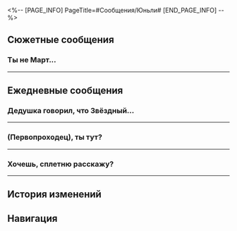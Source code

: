 <%-- [PAGE_INFO]
PageTitle=#Сообщения/Юньли#
[END_PAGE_INFO] --%>
{{Сообщение Инфобокс
|id          = 1221
|Изображение = Персонаж Юньли Иконка.png
|Тип         = Персонаж
|Отправитель = Юньли
|ПодписьСоо  = (´・ω・`) Сразимся?
|Фракция     = Чжумин Сяньчжоу
}}

==Сюжетные сообщения==
===Ты не {{MC|ж=видела|м=видел}} Март...===
{{Сообщения
|условие_получения = 
|текст =
:'''Юньли:''' Ты не {{MC|ж=видела|м=видел}} Март 7? Она не пришла на тренировку.
:{Выбор} А ты ей не писала?
::'''(Первопроходец):''' Ты писала ей? Я её тоже не {{MC|ж=видела|м=видел}}.
::'''Юньли:''' Она не отвечает на сообщения.
:{Выбор} Я как раз {{MC|ж=собиралась|м=собирался}} её найти...
::'''(Первопроходец):''' Я как раз {{MC|ж=собиралась|м=собирался}} её поискать. Я тоже её не {{MC|ж=видела|м=видел}}.
::'''Юньли:''' А, вот как.
:{Выбор} Кто такая Март 7?
::'''(Первопроходец):''' Март 7? Впервые слышу.
::'''Юньли:''' Помогаешь ей прогуливать? Крепкая у вас дружба. Может, потренируешься вместо неё?
::'''Юньли:''' [[Файл:Стикер ГПП 16 Юньли 04.png|80px|&lbrack;Изображение&rbrack;]]
::'''(Первопроходец):''' Я пас! Я её не {{MC|ж=видела|м=видел}}.
::'''(Первопроходец):''' [[Файл:Стикер ГПП 07 Пом-Пом 02.png|80px|&lbrack;Изображение&rbrack;]]
:'''Юньли:''' Когда не выходит найти Март 7, нужно обратиться к её опекуну.
:'''Юньли:''' То есть к тебе.
:{Выбор} Я не опекун.
::'''(Первопроходец):''' Во-первых, я ей не опекун.
::'''(Первопроходец):''' Поищи господина Янга или госпожу Химеко. Если не поможет, то обратись к Дань Хэну.
::'''Юньли:''' Слишком много имён, я не запомню.
:{Выбор} Нет смысла обращаться к взрослым.
::'''(Первопроходец):''' Когда ребёнок отлынивает, обращаться к родителям нет смысла.
::'''(Первопроходец):''' Да и когда это Март меня вообще слушала.
::'''Юньли:''' И правда. Дедушка обычно прогоняет тех, кто приходит жаловаться...
:'''Юньли:''' Эх, мне было поручено обучить её фехтованию.
:'''Юньли:''' Она может прогуливать, но я-то не могу.
:'''Юньли:''' Придётся нам поговорить о поведении твоего ребёнка, (Первопроходец).
:'''Юньли:''' Давай встретимся в Переулке ауруматонов.
:'''Юньли:''' Я подожду.
}}
----

==Ежедневные сообщения==
===Дедушка говорил, что Звёздный...===
{{Сообщения|текст =
:'''Юньли:''' Дедушка говорил, что Звёздный экспресс везде побывал.
:'''Юньли:''' А кто-нибудь странный попадался?
:'''Юньли:''' Если кто-то выглядит странно, то есть вероятность, что у него проклятый меч.
:{Выбор} Я {{MC|ж=странная|м=странный}}.
::'''(Первопроходец):''' Я {{MC|ж=странная|м=странный}}, чего ты хочешь?
::'''Юньли:''' ?
::'''Юньли:''' Как по мне, ты вполне {{MC|ж=нормальная|м=нормальный}}.
::'''Юньли:''' У меня на такое чутьё.
:{Выбор} Не {{MC|ж=встречала|м=встречал}}.
::'''(Первопроходец):''' Нет, все вполне обычные.
::'''Юньли:''' А может, ты {{MC|ж=странная|м=странный}}?
::'''Юньли:''' Шучу.
::'''Юньли:''' Я знаю, что у тебя нет проклятого меча.
::'''Юньли:''' У меня на такое чутьё.
:{Выбор} Я много странных {{MC|ж=встречала|м=встречал}}.
::'''(Первопроходец):''' Что именно ты имеешь в виду? Я много странных {{MC|ж=встречала|м=встречал}} - на любой вкус и цвет!
::'''Юньли:''' ...
::'''Юньли:''' Ты меня не так {{MC|ж=поняла|м=понял}}.
:'''Юньли:''' Ну ладно, я просто уточнить хотела.
:'''Юньли:''' Было быстрее спросить у экипажа про местонахождение проклятых мечей.
:{Выбор} Это так срочно?
:'''(Первопроходец):''' Это так срочно?
:'''Юньли:''' Да.
:'''Юньли:''' Очень.
:'''Юньли:''' Ханьгуан выковал 1382 проклятых меча...
:'''Юньли:''' А я расплавила только около трёхсот!
:'''Юньли:''' Проклятые мечи всегда жаждут крови, превращая владельцев в жестоких марионеток.
:'''Юньли:''' Моё промедление может привести к ещё одной безвинно погубленной жизни.
:'''Юньли:''' Я обещала дедушке «повременить» с поисками, но ждать больше нельзя.
:{Выбор} А что говорит дедушка?
::'''(Первопроходец):''' А что думает по этому поводу дедушка?
::'''Юньли:''' Неважно.
::'''Юньли:''' Я должна уничтожить! Все! Проклятые! Мечи!
:{Выбор} Не бери на себя слишком много.
::'''(Первопроходец):''' Не бери на себя слишком много.
::'''(Первопроходец):''' Ты ещё совсем малышка.
::'''Юньли:''' Вот именно, в таком возрасте невозможно сидеть на месте!
:'''Юньли:''' В общем
:'''Юньли:''' если вдруг что-то заметите, обязательно скажите мне!
:'''Юньли:''' Я ни одного проклятого меча не упущу.
}}
----

===(Первопроходец), ты тут?===
{{Сообщения|текст =
:'''Юньли:''' (Первопроходец), ты тут?
:'''Юньли:''' Есть разговор.
:'''Юньли:''' Хочу про твой меч спросить.
:{Выбор} Это бита.
:'''(Первопроходец):''' Это бита.
:'''Юньли:''' Хорошо, про твою мечебиту.
:'''Юньли:''' Она так странно звучит...
:'''Юньли:''' Совсем не как меч.
:{Выбор} Потому что это бита.
::'''(Первопроходец):''' Потому что это бита, а не меч.
::'''Юньли:''' Дедушка говорит, меч не ограничен формой.
:{Выбор} Ты правда можешь слышать мечи?
::'''(Первопроходец):''' Ты правда можешь слышать мечи?
::'''Юньли:''' Это моё природное умение.
::'''Юньли:''' Мечи намного честнее, чем их хозяева.
:'''Юньли:''' Но твой меч для меня остаётся загадкой.
:'''Юньли:''' Его энергия остра и прямолинейна...
:'''Юньли:''' Но чувствуется в ней какое-то противоречие.
:'''Юньли:''' При этом противоречие ощущается как нечто радостное...
:'''Юньли:''' Однако в радости есть и ноты горечи...
:{Выбор} Говори как есть.
:'''(Первопроходец):''' Говори прямо, учитель. Что не так с моим дитятком?
:'''Юньли:''' Всё в порядке.
:'''Юньли:''' У тебя способный ребёнок.
:'''Юньли:''' Вот только...
:'''Юньли:''' Эмоции у него нестабильные...
:'''Юньли:''' «Фу, воняет!»
:'''Юньли:''' «Классно пахнет!»
:'''Юньли:''' «На пятёрочку!»
:'''Юньли:''' «На двоечку!»
:{Выбор} [[Файл:Стикер ГПП 07 Пом-Пом 07.png|80px]]
:'''(Первопроходец):''' [[Файл:Стикер ГПП 07 Пом-Пом 07.png|80px]]
:'''Юньли:''' Это то, что я слышала от твоей мечебиты.
:'''Юньли:''' Поэтому я хотела бы пообщаться с ней ещё раз.
:'''Юньли:''' Мне прямо не терпится.
:'''Юньли:''' Я сейчас подойду к тебе.
:'''Юньли:''' Жди.
}}
----

===Хочешь, сплетню расскажу?===
{{Сообщения|текст =
:'''Юньли:''' Хочешь, сплетню расскажу?
:'''Юньли:''' Кто-то с помощью вкусной еды смог разговорить мастера и узнать у него секреты легендарной боевой техники.
:'''Юньли:''' Погоди-ка.
:'''Юньли:''' Вот это поворот...
:{Выбор} Ну что там?
:'''(Первопроходец):''' Ну что там?
:'''(Первопроходец):''' У тебя там прямой эфир со сплетнями?
:'''Юньли:''' Я сейчас слушаю, о чём мечи перешёптываются.
:'''Юньли:''' Они просто говорят слишком громко.
:'''Юньли:''' Я не собиралась подслушивать.
:'''Юньли:''' Широкий меч пожаловался на своего хозяина-недотёпу - тот совсем плохо с мечом обращается.
:'''Юньли:''' Короткий меч сказал, что его хозяйка умна и прекрасно готовит.
:'''Юньли:''' Недавно, когда эта самая хозяйка тренировалась вместе с недотёпой, они столкнулись с одним мастером меча и попросились к нему в ученики. Мастер согласился, но с одним условием.
:'''Юньли:''' Девушка должна была готовить для него десять дней подряд и ни разу не повториться с блюдом.
:{Выбор} И что потом?
:'''(Первопроходец):''' И что потом? Всё получилось?
:'''(Первопроходец):''' Мастер обучил их?
:'''Юньли:''' Пока не знаю - ещё слушаю.
:'''Юньли:''' Сказали, что эти двое для мастера цыплёнка вместе запекли.
:'''Юньли:''' О, и тофу на пару сделали.
:'''Юньли:''' И утиные лапки пожарили.
:'''Юньли:''' А ещё суп из куриных язычков.
:'''Юньли:''' И говяжьи сухожилия.
:'''Юньли:''' Пельмени из лотоса с ветчиной.
:'''Юньли:''' Яичные рулетики с начинкой.
:'''Юньли:''' Суп из свиных мозгов.
:'''Юньли:''' Аж в животе заурчало.
:'''Юньли:''' Пойду возьму что-нибудь перекусить и буду дальше сплетни слушать.
:'''Юньли:''' То есть не сплетни, а голоса мечей...
:{Выбор} И мне возьми!
:'''(Первопроходец):''' И мне возьми! Я тоже от твоих рассказов проголодаться {{MC|ж=успела|м=успел}}!
:'''Юньли:''' Договорились.
}}
----

==История изменений==
{{История изменений|3.5}}

==Навигация==
{{Сообщения Навбокс}}